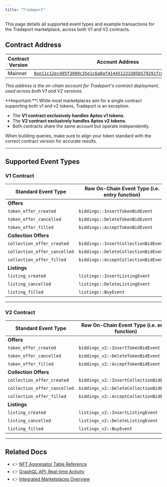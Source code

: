 ```yaml
---
title: "Tradeport"
---
```



<Aside type="note">
  This page details all supported event types and example transactions for the Tradeport marketplace, across both V1 and V2 contracts.
</Aside>

## Contract Address

| Contract Version | Account Address                                                                                                                                                                                                            |
| ---------------- | -------------------------------------------------------------------------------------------------------------------------------------------------------------------------------------------------------------------------- |
| Mainnet          | [`0xe11c12ec495f3989c35e1c6a0af414451223305b579291fc8f3d9d0575a23c26`](https://explorer.aptoslabs.com/account/0xe11c12ec495f3989c35e1c6a0af414451223305b579291fc8f3d9d0575a23c26/modules/code/bluemove_v2?network=mainnet) |

_This address is the on-chain account for Tradeport's contract deployment, used across both V1 and V2 versions._

<Aside type="note">
  **Important:**\
  While most marketplaces aim for a single contract supporting both v1 and v2 tokens, Tradeport is an exception.

  - The **V1 contract exclusively handles Aptos v1 tokens**.
  - The **V2 contract exclusively handles Aptos v2 tokens**.
  - Both contracts share the same account but operate independently.

  When building queries, make sure to align your token standard with the correct contract version for accurate results.
</Aside>

***

## Supported Event Types

### V1 Contract

| Standard Event Type          | Raw On-Chain Event Type (i.e. entry function) | Example Txn Version                                                         |
| ---------------------------- | --------------------------------------------- | --------------------------------------------------------------------------- |
| **Offers**                   |                                               |                                                                             |
| `token_offer_created`        | `biddings::InsertTokenBidEvent`               | [2377828353](https://explorer.aptoslabs.com/txn/2377828353?network=mainnet) |
| `token_offer_cancelled`      | `biddings::DeleteTokenBidEvent`               | [2361990811](https://explorer.aptoslabs.com/txn/2361990811?network=mainnet) |
| `token_offer_filled`         | `biddings::AcceptTokenBidEvent`               | [2332332877](https://explorer.aptoslabs.com/txn/2332332877?network=mainnet) |
| **Collection Offers**        |                                               |                                                                             |
| `collection_offer_created`   | `biddings::InsertCollectionBidEvent`          | [2386877471](https://explorer.aptoslabs.com/txn/2386877471?network=mainnet) |
| `collection_offer_cancelled` | `biddings::DeleteCollectionBidEvent`          | [2386876427](https://explorer.aptoslabs.com/txn/2386876427?network=mainnet) |
| `collection_offer_filled`    | `biddings::AcceptCollectionBidEvent`          | [2386481933](https://explorer.aptoslabs.com/txn/2386481933?network=mainnet) |
| **Listings**                 |                                               |                                                                             |
| `listing_created`            | `listings::InsertListingEvent`                | [2386786871](https://explorer.aptoslabs.com/txn/2386786871?network=mainnet) |
| `listing_cancelled`          | `listings::DeleteListingEvent`                | [2386786127](https://explorer.aptoslabs.com/txn/2386786127?network=mainnet) |
| `listing_filled`             | `listings::BuyEvent`                          | [2386133110](https://explorer.aptoslabs.com/txn/2386133110?network=mainnet) |

***

### V2 Contract

| Standard Event Type          | Raw On-Chain Event Type (i.e. entry function) | Example Txn Version                                                         |
| ---------------------------- | --------------------------------------------- | --------------------------------------------------------------------------- |
| **Offers**                   |                                               |                                                                             |
| `token_offer_created`        | `biddings_v2::InsertTokenBidEvent`            | [2386133936](https://explorer.aptoslabs.com/txn/2386133936?network=mainnet) |
| `token_offer_cancelled`      | `biddings_v2::DeleteTokenBidEvent`            | [2386142672](https://explorer.aptoslabs.com/txn/2386142672?network=mainnet) |
| `token_offer_filled`         | `biddings_v2::AcceptTokenBidEvent`            | [2298838662](https://explorer.aptoslabs.com/txn/2298838662?network=mainnet) |
| **Collection Offers**        |                                               |                                                                             |
| `collection_offer_created`   | `biddings_v2::InsertCollectionBidEvent`       | [2386891051](https://explorer.aptoslabs.com/txn/2386891051?network=mainnet) |
| `collection_offer_cancelled` | `biddings_v2::DeleteCollectionBidEvent`       | [2386889884](https://explorer.aptoslabs.com/txn/2386889884?network=mainnet) |
| `collection_offer_filled`    | `biddings_v2::AcceptCollectionBidEvent`       | [2386021136](https://explorer.aptoslabs.com/txn/2386021136?network=mainnet) |
| **Listings**                 |                                               |                                                                             |
| `listing_created`            | `listings_v2::InsertListingEvent`             | [2386809975](https://explorer.aptoslabs.com/txn/2386809975?network=mainnet) |
| `listing_cancelled`          | `listings_v2::DeleteListingEvent`             | [2386716658](https://explorer.aptoslabs.com/txn/2386716658?network=mainnet) |
| `listing_filled`             | `listings_v2::BuyEvent`                       | [2386455218](https://explorer.aptoslabs.com/txn/2386455218?network=mainnet) |

***

## Related Docs

- 👉 [NFT Aggregator Table Reference](/build/indexer/nft-aggregator/nft-aggregator-table)
- 👉 [GraphQL API: Real-time Activity](/build/indexer/nft-aggregator/graphql-api)
- 👉 [Integrated Marketplaces Overview](/build/indexer/nft-aggregator/marketplaces)

